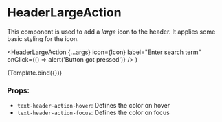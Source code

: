 
<Meta
  title="Components/Header/HeaderLargeAction"
  component={HeaderLargeAction}
/>

# HeaderLargeAction

This component is used to add a _large_ icon to the header. It applies some basic styling for the icon.

  <HeaderLargeAction
    {...args}
    icon={Icon}
    label="Enter search term"
    onClick={() => alert('Button got pressed')}
  />
)

<Canvas>
  <Story name="Default">{Template.bind({})}</Story>
</Canvas>

### Props:

- `text-header-action-hover`: Defines the color on hover
- `text-header-action-focus`: Defines the color on focus

<ArgsTable story="Default" />
